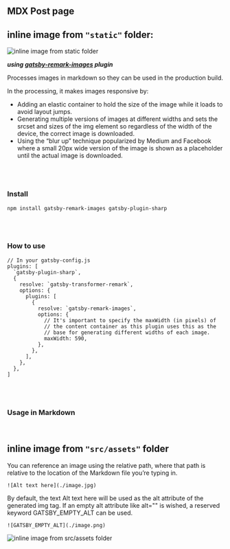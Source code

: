 <section className="mdx-page">

# MDX Post page

## inline image from `"static"` folder:

<div className="mdx-img">

  ![inline image from static folder](android-chrome-512x512.png)

</div>

**_using [gatsby-remark-images](https://www.gatsbyjs.com/plugins/gatsby-remark-images/) plugin_**

Processes images in markdown so they can be used in the production build.

In the processing, it makes images responsive by:

- Adding an elastic container to hold the size of the image while it loads to avoid layout jumps.
- Generating multiple versions of images at different widths and sets the srcset and sizes of the img element so regardless of the width of the device, the correct image is downloaded.
- Using the “blur up” technique popularized by Medium and Facebook where a small 20px wide version of the image is shown as a placeholder until the actual image is downloaded.

<br />
<br />

### Install

`npm install gatsby-remark-images gatsby-plugin-sharp`

<br />
<br />

### How to use

```
// In your gatsby-config.js
plugins: [
  `gatsby-plugin-sharp`,
  {
    resolve: `gatsby-transformer-remark`,
    options: {
      plugins: [
        {
          resolve: `gatsby-remark-images`,
          options: {
            // It's important to specify the maxWidth (in pixels) of
            // the content container as this plugin uses this as the
            // base for generating different widths of each image.
            maxWidth: 590,
          },
        },
      ],
    },
  },
]
```

<br />
<br />

### Usage in Markdown

<br />

## inline image from `"src/assets"` folder

You can reference an image using the relative path, where that path is relative to the location of the Markdown file you’re typing in.

`![Alt text here](./image.jpg)`

By default, the text Alt text here will be used as the alt attribute of the generated img tag.
If an empty alt attribute like alt="" is wished, a reserved keyword GATSBY_EMPTY_ALT can be used.

`![GATSBY_EMPTY_ALT](./image.png)`


<div className="mdx-img">

  ![inline image from src/assets folder](../assets/banner-about.jpg)

</div>

</section>
